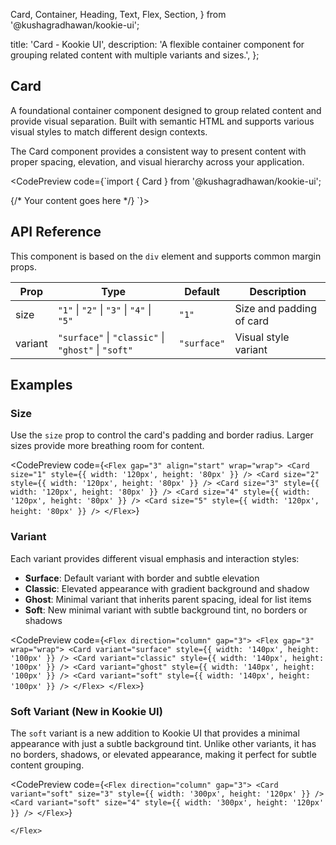   Card,
  Container,
  Heading,
  Text,
  Flex,
  Section,
} from '@kushagradhawan/kookie-ui';

  title: 'Card - Kookie UI',
  description:
    'A flexible container component for grouping related content with multiple variants and sizes.',
};

<Container size="3">
  <Section size="3">
    <Flex direction="column" gap="6">

# Card

A foundational container component designed to group related content and provide visual separation. Built with semantic HTML and supports various visual styles to match different design contexts.

The Card component provides a consistent way to present content with proper spacing, elevation, and visual hierarchy across your application.

<CodePreview code={`import { Card } from '@kushagradhawan/kookie-ui';

<Card>
  {/* Your content goes here */}
</Card>`}>
  <Card style={{ width: '200px', height: '100px' }} />
</CodePreview>

## API Reference

This component is based on the `div` element and supports common margin props.

| Prop    | Type                                           | Default     | Description              |
| ------- | ---------------------------------------------- | ----------- | ------------------------ |
| size    | `"1"` \| `"2"` \| `"3"` \| `"4"` \| `"5"`      | `"1"`       | Size and padding of card |
| variant | `"surface"` \| `"classic"` \| `"ghost"` \| `"soft"` | `"surface"` | Visual style variant     |

## Examples

### Size

Use the `size` prop to control the card's padding and border radius. Larger sizes provide more breathing room for content.

<CodePreview
  code={`<Flex gap="3" align="start" wrap="wrap">
  <Card size="1" style={{ width: '120px', height: '80px' }} />
  <Card size="2" style={{ width: '120px', height: '80px' }} />
  <Card size="3" style={{ width: '120px', height: '80px' }} />
  <Card size="4" style={{ width: '120px', height: '80px' }} />
  <Card size="5" style={{ width: '120px', height: '80px' }} />
</Flex>`}
>
<Flex gap="3" align="start" wrap="wrap">
  <Card size="1" style={{ width: '120px', height: '80px' }} />
  <Card size="2" style={{ width: '120px', height: '80px' }} />
  <Card size="3" style={{ width: '120px', height: '80px' }} />
  <Card size="4" style={{ width: '120px', height: '80px' }} />
  <Card size="5" style={{ width: '120px', height: '80px' }} />
</Flex>
</CodePreview>

### Variant

Each variant provides different visual emphasis and interaction styles:

- **Surface**: Default variant with border and subtle elevation
- **Classic**: Elevated appearance with gradient background and shadow
- **Ghost**: Minimal variant that inherits parent spacing, ideal for list items
- **Soft**: New minimal variant with subtle background tint, no borders or shadows

<CodePreview
  code={`<Flex direction="column" gap="3">
  <Flex gap="3" wrap="wrap">
    <Card variant="surface" style={{ width: '140px', height: '100px' }} />
    <Card variant="classic" style={{ width: '140px', height: '100px' }} />
    <Card variant="ghost" style={{ width: '140px', height: '100px' }} />
    <Card variant="soft" style={{ width: '140px', height: '100px' }} />
  </Flex>
</Flex>`}
>
<Flex direction="column" gap="3">
  <Flex gap="3" wrap="wrap">
    <Card variant="surface" style={{ width: '140px', height: '100px' }} />
    <Card variant="classic" style={{ width: '140px', height: '100px' }} />
    <Card variant="ghost" style={{ width: '140px', height: '100px' }} />
    <Card variant="soft" style={{ width: '140px', height: '100px' }} />
  </Flex>
</Flex>
</CodePreview>

### Soft Variant (New in Kookie UI)

The `soft` variant is a new addition to Kookie UI that provides a minimal appearance with just a subtle background tint. Unlike other variants, it has no borders, shadows, or elevated appearance, making it perfect for subtle content grouping.

<CodePreview
  code={`<Flex direction="column" gap="3">
  <Card variant="soft" size="3" style={{ width: '300px', height: '120px' }} />
  <Card variant="soft" size="4" style={{ width: '300px', height: '120px' }} />
</Flex>`}
>
<Flex direction="column" gap="3">
  <Card variant="soft" size="3" style={{ width: '300px', height: '120px' }} />
  <Card variant="soft" size="4" style={{ width: '300px', height: '120px' }} />
</Flex>
</CodePreview>

    </Flex>
  </Section>
</Container> 